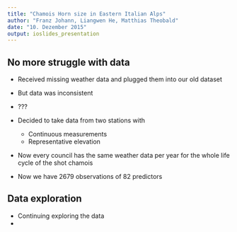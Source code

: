 ```yaml
---
title: "Chamois Horn size in Eastern Italian Alps"
author: "Franz Johann, Liangwen He, Matthias Theobald"
date: "10. Dezember 2015"
output: ioslides_presentation
---
```


## No more struggle with data

- Received missing weather data and plugged them into our old dataset
- But data was inconsistent
- ???


- Decided to take data from two stations with 
    - Continuous measurements
    - Representative elevation
- Now every council has the same weather data per year for the whole life cycle of the shot chamois


- Now we have 2679 observations of 82 predictors

## Data exploration

- Continuing exploring the data
- 
